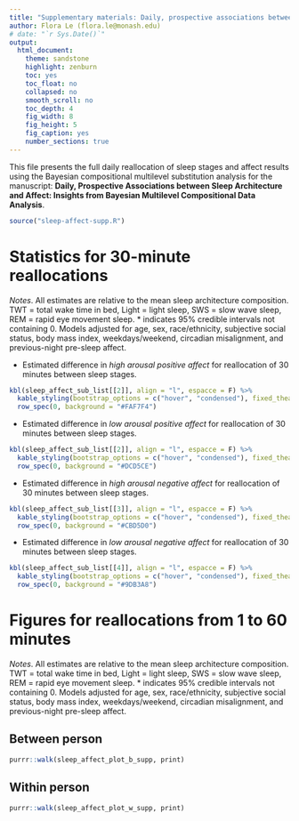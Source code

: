 ```yaml
---
title: "Supplementary materials: Daily, prospective associations between sleep architecture and affect: insights from Bayesian multilevel compositional data analysis"
author: Flora Le (flora.le@monash.edu)
# date: "`r Sys.Date()`"
output: 
  html_document:
    theme: sandstone
    highlight: zenburn
    toc: yes
    toc_float: no
    collapsed: no
    smooth_scroll: no
    toc_depth: 4
    fig_width: 8
    fig_height: 5
    fig_caption: yes
    number_sections: true
---
```


This file presents the full 
daily reallocation of sleep stages and affect
results using the
Bayesian compositional multilevel substitution analysis
for the manuscript:
**Daily, Prospective Associations between Sleep Architecture and Affect: Insights from Bayesian Multilevel Compositional Data Analysis**.

```r
source("sleep-affect-supp.R")
```

# Statistics for 30-minute reallocations

*Notes*. All estimates are relative to the mean sleep architecture composition. 
TWT = total wake time in bed, Light = light sleep, SWS = slow wave sleep, REM = rapid eye movement sleep. 
* indicates 95% credible intervals not containing 0. 
Models adjusted for age, sex, race/ethnicity, subjective social status, 
body mass index, weekdays/weekend, circadian misalignment, and previous-night pre-sleep affect.

 * Estimated difference in *high arousal positive affect* for reallocation of 30 minutes between sleep stages.
 
```r
kbl(sleep_affect_sub_list[[2]], align = "l", espacce = F) %>%
  kable_styling(bootstrap_options = c("hover", "condensed"), fixed_thead = T) %>%
  row_spec(0, background = "#FAF7F4")
```

 * Estimated difference in *low arousal positive affect* for reallocation of 30 minutes between sleep stages.
 
```r
kbl(sleep_affect_sub_list[[2]], align = "l", espacce = F) %>%
  kable_styling(bootstrap_options = c("hover", "condensed"), fixed_thead = T) %>%
  row_spec(0, background = "#DCD5CE")
```

 * Estimated difference in *high arousal negative affect* for reallocation of 30 minutes between sleep stages.
 
```r
kbl(sleep_affect_sub_list[[3]], align = "l", espacce = F) %>%
  kable_styling(bootstrap_options = c("hover", "condensed"), fixed_thead = T) %>%
  row_spec(0, background = "#CBD5D0")
```

 * Estimated difference in *low arousal negative affect* for reallocation of 30 minutes between sleep stages.
 
```r
kbl(sleep_affect_sub_list[[4]], align = "l", espacce = F) %>%
  kable_styling(bootstrap_options = c("hover", "condensed"), fixed_thead = T) %>%
  row_spec(0, background = "#9DB3A8")
```

# Figures for reallocations from 1 to 60 minutes

*Notes*. All estimates are relative to the mean sleep architecture composition. 
TWT = total wake time in bed, Light = light sleep, SWS = slow wave sleep, REM = rapid eye movement sleep. 
* indicates 95% credible intervals not containing 0. 
Models adjusted for age, sex, race/ethnicity, subjective social status, 
body mass index, weekdays/weekend, circadian misalignment, and previous-night pre-sleep affect.

## Between person

```r
purrr::walk(sleep_affect_plot_b_supp, print)
```

## Within person
```r
purrr::walk(sleep_affect_plot_w_supp, print)
```